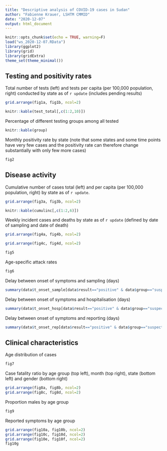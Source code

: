 ---
title: "Descriptive analysis of COVID-19 cases in Sudan"
author: "Fabienne Krauer, LSHTM CMMID"
date: "2020-12-07"
output: html_document
---

```{r setup, include=FALSE}
knitr::opts_chunk$set(echo = TRUE, warning=F)
load("ws_2020-12-07.RData")
library(ggplot2)
library(grid)
library(gridExtra)
theme_set(theme_minimal())
```


## Testing and positivity rates

Total number of tests (left) and tests per capita (per 100,000 population, right) conducted by state as of `r update` (includes pending results)

```{r echo=F, fig.width=16}
grid.arrange(fig1a, fig1b, ncol=2)
```

```{r echo=F}
knitr::kable(test_total[,c(1:2,10)])
```

Percentage of different testing groups among all tested
```{r echo=F}
knitr::kable(group)
```

Monthly positivity rate by state (note that some states and some time points have very few cases and the positivity rate can therefore change substantially with only few more cases)
```{r echo=F, fig.width=16, fig.height=10}
fig2
```


## Disease activity

Cumulative number of cases total (left) and per capita (per 100,000 population, right) by state as of `r update`.
```{r echo=FALSE, fig.width=16}
grid.arrange(fig3a, fig3b, ncol=2)
```

```{r echo=FALSE}
knitr::kable(cumulinc[,c(1:2,6)])
```

Weekly incident cases and deaths by state as of `r update` (defined by date of sampling and date of death)

```{r echo=FALSE, fig.width=15}
grid.arrange(fig4a, fig4b, ncol=2)
```

```{r echo=FALSE, fig.width=15}
grid.arrange(fig4c, fig4d, ncol=2)
```

```{r echo=FALSE, fig.width=15, fig.height=20}
fig5
```

Age-specific attack rates

```{r echo=F}
fig6
```

Delay between onset of symptoms and sampling (days)
```{r echo=F}
summary(data$t_onset_sample[data$result=="positive" & data$group=="suspected case"])
```

Delay between onset of symptoms and hospitalisation (days)
```{r echo=F}
summary(data$t_onset_hosp[data$result=="positive" & data$group=="suspected case"])
```

Delay between onset of symptoms and reporting (days)
```{r echo=F}
summary(data$t_onset_rep[data$result=="positive" & data$group=="suspected case"])
```

## Clinical characteristics

Age distribution of cases

```{r echo=FALSE, fig.width=5, message=F}
fig7
```

Case fatality ratio by age group (top left), month (top right), state (bottom left) and gender (bottom right)

```{r echo=FALSE, fig.width=15}
grid.arrange(fig8a, fig8b, ncol=2)
grid.arrange(fig8c, fig8d, ncol=2)
```


Proportion males by age group

```{r echo=FALSE, fig.width=7}
fig9
```


Reported symptoms by age group

```{r echo=FALSE, fig.width=15}
grid.arrange(fig10a, fig10b, ncol=2)
grid.arrange(fig10c, fig10d, ncol=2)
grid.arrange(fig10e, fig10f, ncol=2)
fig10g
```

